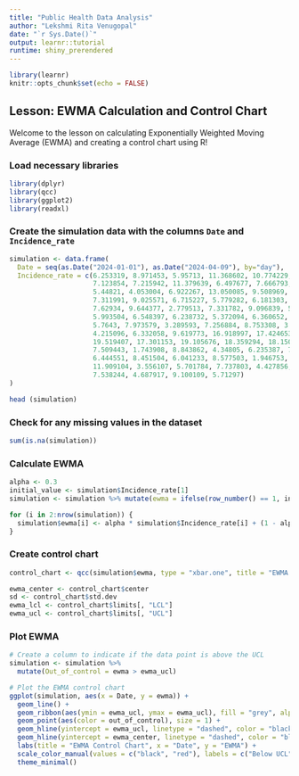 ---
title: "Public Health Data Analysis"
author: "Lekshmi Rita Venugopal"
date: "`r Sys.Date()`"
output: learnr::tutorial
runtime: shiny_prerendered
---

```{r setup, include=FALSE}
library(learnr)
knitr::opts_chunk$set(echo = FALSE)
```


## Lesson: EWMA Calculation and Control Chart

Welcome to the lesson on calculating Exponentially Weighted Moving Average (EWMA) and creating a control chart using R!

### Load necessary libraries


```{r load_library, exercise = TRUE}
library(dplyr)
library(qcc)
library(ggplot2)
library(readxl)

```

### Create the simulation data with the columns `Date` and `Incidence_rate`

```{r create-data, exercise = TRUE}
simulation <- data.frame(
  Date = seq(as.Date("2024-01-01"), as.Date("2024-04-09"), by="day"),
  Incidence_rate = c(6.253319, 8.971453, 5.95713, 11.368602, 10.774229, 5.516471, 5.451247, 10.584614,
                     7.123854, 7.215942, 11.379639, 6.497677, 7.666793, 5.981425, 2.928209, 10.303529,
                     5.44821, 4.053004, 6.922267, 13.050085, 9.508969, 5.690831, 9.005739, 12.290799,
                     7.311991, 9.025571, 6.715227, 5.779282, 6.181303, 4.861109, 11.005764, 10.38528,
                     7.62934, 9.644377, 2.779513, 7.331782, 9.096839, 5.435181, 5.674068, 6.148808,
                     5.993504, 6.548397, 6.238732, 5.372094, 6.360652, 4.39974, 7.187333, 8.532611,
                     5.7643, 7.973579, 3.289593, 7.256884, 8.753308, 3.652457, 6.048381, 4.954972,
                     4.215096, 6.332058, 9.619773, 16.918997, 17.424653, 14.607964, 14.382117, 15.944438,
                     19.519407, 17.301153, 19.105676, 18.359294, 18.150296, 14.975871, 8.117647, 7.052525,
                     7.509443, 1.743908, 8.843862, 4.34805, 6.235387, 7.077961, 5.038143, 3.928692,
                     6.444551, 8.451504, 6.041233, 8.577503, 1.946753, 7.131337, 10.53936, 10.739948,
                     11.909104, 3.556107, 5.701784, 7.737803, 4.427856, 6.485332, 4.398464, 4.469093,
                     7.538244, 4.687917, 9.100109, 5.71297)
)

```

```{r view-data, exercise = TRUE}
head (simulation)
```

### Check for any missing values in the dataset
```{r missing_data, exercise = TRUE}
sum(is.na(simulation))
```


### Calculate EWMA

```{r EWMA, exercise = TRUE}
alpha <- 0.3
initial_value <- simulation$Incidence_rate[1]
simulation <- simulation %>% mutate(ewma = ifelse(row_number() == 1, initial_value, NA))

for (i in 2:nrow(simulation)) {
  simulation$ewma[i] <- alpha * simulation$Incidence_rate[i] + (1 - alpha) * simulation$ewma[i - 1]
}
```


### Create control chart
```{r control_chart, exercise = TRUE}
control_chart <- qcc(simulation$ewma, type = "xbar.one", title = "EWMA Control Chart", xlab = "", ylab = "value")

ewma_center <- control_chart$center
sd <- control_chart$std.dev
ewma_lcl <- control_chart$limits[, "LCL"]
ewma_ucl <- control_chart$limits[, "UCL"]
```

### Plot EWMA
```{r plot, exercise = TRUE}
# Create a column to indicate if the data point is above the UCL
simulation <- simulation %>%
  mutate(Out_of_control = ewma > ewma_ucl)

# Plot the EWMA control chart
ggplot(simulation, aes(x = Date, y = ewma)) +
  geom_line() +
  geom_ribbon(aes(ymin = ewma_ucl, ymax = ewma_ucl), fill = "grey", alpha = 0.3) +
  geom_point(aes(color = out_of_control), size = 1) +
  geom_hline(yintercept = ewma_ucl, linetype = "dashed", color = "black") +
  geom_hline(yintercept = ewma_center, linetype = "dashed", color = "black") +
  labs(title = "EWMA Control Chart", x = "Date", y = "EWMA") +
  scale_color_manual(values = c("black", "red"), labels = c("Below UCL", "Above UCL")) +
  theme_minimal()

```







